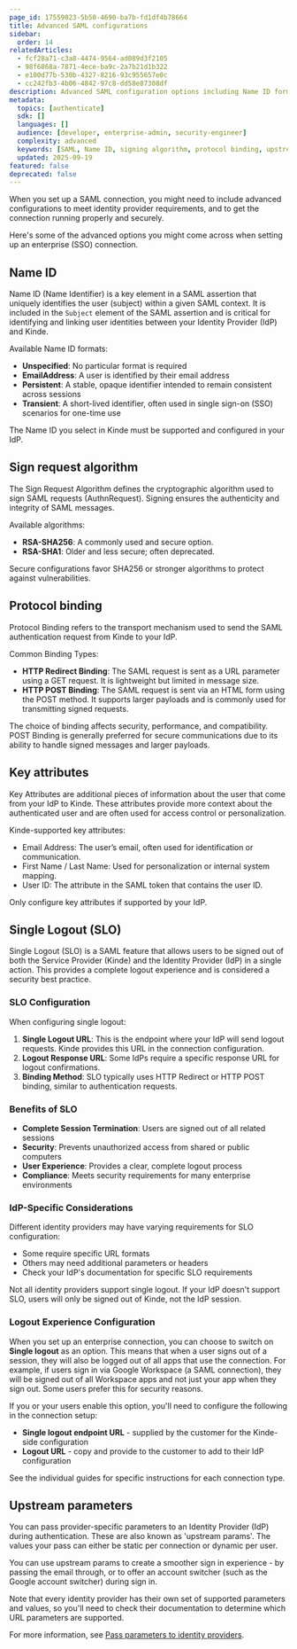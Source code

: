 ```yaml
---
page_id: 17559023-5b50-4690-ba7b-fd1df4b78664
title: Advanced SAML configurations
sidebar:
  order: 14
relatedArticles:
  - fcf28a71-c3a8-4474-9564-ad089d3f2105  
  - 98f6868a-7871-4ece-ba9c-2a7b21d1b322
  - e100d77b-530b-4327-8216-93c955657e0c
  - cc242fb3-4b06-4842-97c8-dd58e87308df
description: Advanced SAML configuration options including Name ID formats, signing algorithms, protocol bindings, and upstream parameters for enterprise authentication.
metadata:
  topics: [authenticate]
  sdk: []
  languages: []
  audience: [developer, enterprise-admin, security-engineer]
  complexity: advanced
  keywords: [SAML, Name ID, signing algorithm, protocol binding, upstream parameters, RSA-SHA256, HTTP POST binding]
  updated: 2025-09-19
featured: false
deprecated: false
---
```


When you set up a SAML connection, you might need to include advanced configurations to meet identity provider requirements, and to get the connection running properly and securely.

Here's some of the advanced options you might come across when setting up an enterprise (SSO) connection. 

## Name ID

Name ID (Name Identifier) is a key element in a SAML assertion that uniquely identifies the user (subject) within a given SAML context. It is included in the `Subject` element of the SAML assertion and is critical for identifying and linking user identities between your Identity Provider (IdP) and Kinde.

Available Name ID formats:
- **Unspecified**: No particular format is required
- **EmailAddress**: A user is identified by their email address
- **Persistent**: A stable, opaque identifier intended to remain consistent across sessions
- **Transient**: A short-lived identifier, often used in single sign-on (SSO) scenarios for one-time use

The Name ID you select in Kinde must be supported and configured in your IdP.

## Sign request algorithm

The Sign Request Algorithm defines the cryptographic algorithm used to sign SAML requests (AuthnRequest). Signing ensures the authenticity and integrity of SAML messages.

Available algorithms:
- **RSA-SHA256**: A commonly used and secure option.
- **RSA-SHA1**: Older and less secure; often deprecated.

Secure configurations favor SHA256 or stronger algorithms to protect against vulnerabilities.

## Protocol binding

Protocol Binding refers to the transport mechanism used to send the SAML authentication request from Kinde to your IdP.

Common Binding Types:
- **HTTP Redirect Binding**: The SAML request is sent as a URL parameter using a GET request. It is lightweight but limited in message size.
- **HTTP POST Binding**: The SAML request is sent via an HTML form using the POST method. It supports larger payloads and is commonly used for transmitting signed requests.

The choice of binding affects security, performance, and compatibility. POST Binding is generally preferred for secure communications due to its ability to handle signed messages and larger payloads.

## Key attributes

Key Attributes are additional pieces of information about the user that come from your IdP to Kinde. These attributes provide more context about the authenticated user and are often used for access control or personalization.

Kinde-supported key attributes:

- Email Address: The user’s email, often used for identification or communication.
- First Name / Last Name: Used for personalization or internal system mapping.
- User ID: The attribute in the SAML token that contains the user ID.

Only configure key attributes if supported by your IdP.

## Single Logout (SLO)

Single Logout (SLO) is a SAML feature that allows users to be signed out of both the Service Provider (Kinde) and the Identity Provider (IdP) in a single action. This provides a complete logout experience and is considered a security best practice.

### SLO Configuration

When configuring single logout:

1. **Single Logout URL**: This is the endpoint where your IdP will send logout requests. Kinde provides this URL in the connection configuration.
2. **Logout Response URL**: Some IdPs require a specific response URL for logout confirmations.
3. **Binding Method**: SLO typically uses HTTP Redirect or HTTP POST binding, similar to authentication requests.

### Benefits of SLO

- **Complete Session Termination**: Users are signed out of all related sessions
- **Security**: Prevents unauthorized access from shared or public computers
- **User Experience**: Provides a clear, complete logout process
- **Compliance**: Meets security requirements for many enterprise environments

### IdP-Specific Considerations

Different identity providers may have varying requirements for SLO configuration:
- Some require specific URL formats
- Others may need additional parameters or headers
- Check your IdP's documentation for specific SLO requirements

<Aside type="warning">

Not all identity providers support single logout. If your IdP doesn't support SLO, users will only be signed out of Kinde, not the IdP session.

</Aside>

### Logout Experience Configuration

When you set up an enterprise connection, you can choose to switch on **Single logout** as an option. This means that when a user signs out of a session, they will also be logged out of all apps that use the connection. For example, if users sign in via Google Workspace (a SAML connection), they will be signed out of all Workspace apps and not just your app when they sign out. Some users prefer this for security reasons.

If you or your users enable this option, you'll need to configure the following in the connection setup:

- **Single logout endpoint URL** - supplied by the customer for the Kinde-side configuration
- **Logout URL** - copy and provide to the customer to add to their IdP configuration

See the individual guides for specific instructions for each connection type.

## Upstream parameters

You can pass provider-specific parameters to an Identity Provider (IdP) during authentication. These are also known as 'upstream params'. The values your pass can either be static per connection or dynamic per user.

You can use upstream params to create a smoother sign in experience - by passing the email through, or to offer an account switcher (such as the Google account switcher) during sign in.

Note that every identity provider has their own set of supported parameters and values, so you'll need to check their documentation to determine which URL parameters are supported.

For more information, see [Pass parameters to identity providers](/authenticate/auth-guides/pass-params-idp/).
